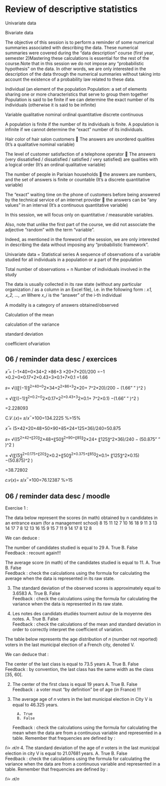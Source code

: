 # Review of descriptive statistics

Univariate data

Bivariate data

The objective of this session is to perform a reminder of some numerical summaries associated with describing the data. These numerical summaries were covered during the "data description" course (first year, semester 2)Mastering these calculations is essential for the rest of the course.Note that in this session we do not impose any "probabilistic hypothesis" on the data. In other words, we are only interested in the description of the data through the numerical summaries without taking into account the existence of a probability law related to these data.

Individual (an element of the population
Population: a set of elements sharing one or more characteristics that serve to group them together
Population is said to be finite if we can determine the exact number of its individuals (otherwise it is said to be infinite)

Variable
qualitative
nominal
ordinal
quantitative
discrete
continuous

A population is finite if the number of its individuals is finite.
A population is infinite if we cannot determine the "exact" number of its individuals.

Hair color of hair salon customers  The answers are unordered qualities (It’s a qualitative nominal variable)

The level of customer satisfaction of a telephone operator  The answers (very dissatisfied / dissatisfied / satisfied / very satisfied) are qualities with a logical order (It’s an ordinal qualitative variable)

The number of people in Parisian households  the answers are numbers, and the set of answers is finite or countable (It’s a discrete quantitative variable)

The "exact" waiting time on the phone of customers before being answered by the technical service of an internet provider  the answers can be "any values" in an interval (It’s a continuous quantitative variable)

In this session, we will focus only on quantitative / measurable variables.

Also, note that unlike the first part of the course, we did not associate the adjective "random" with the term "variable".

Indeed, as mentioned in the foreword of the session, we are only interested in describing the data without imposing any "probabilistic framework".

Univariate data = Statistical series
A sequence of observations of a variable studied for all individuals in a population or a part of the population

Total number of observations = n
Number of individuals involved in the study

The data is usually collected in its raw state (without any particular organization / as a column in an Excel file), i.e. in the following form :
𝑥*1, 𝑥_2, …, 𝑥*𝑛
Where 𝑥_𝑖 is the "answer" of the i-th individual

A modality is a category of answers obtained/observed

Calculation of the mean

calculation of the variance

standard deviation

coefficient ofvariation

## 06 / reminder data desc / exercices

𝑥 ̅= (−1×40+0×34+2 ×86+3 ×20+7×20)/200
=−1 ×0.2+0×0.17+2×0.43+3×0.1+7×0.1
=1.66

𝑠= √((〖(−1)〗^2×40+0^2×34+2^2×86+3^2×20+ 7^2×20)/200 − (1.66" " )^2 )

= √(〖((−1)〗^2×0.2+0^2×0.17+2^2×0.43+3^2×0.1+ 7^2×0.1) −(1.66" " )^2 )

=2.228093

C.𝑉.(𝑥)= 𝑠/𝑥 ̅ ×100=134.2225 %>15%

𝑥 ̅= (5×42+20×48+50×90+85×24+125×36)/240=50.875

𝑠= √((5^2×42+〖20〗^2×48+〖50〗^2×90+〖85〗^2×24+ 〖125〗^2×36)/240 − (50.875" " )^2 )

= √(〖(5〗^2×0.175+〖20〗^2×0.2+〖50〗^2×0.375+〖85〗^2×0.1+ 〖125〗^2×0.15) −(50.875)^2 )

=38.72802

𝑐.𝑣(𝑥)= 𝑠/𝑥 ̅ ×100=76.12387 %>15

## 06 / reminder data desc / moodle

Exercise 1 :

The data below represent the scores (in math) obtained by n candidates in an entrance exam (for a management school)
8 15 11 12 7 10 16 18 9 11 3 13 14 17 7 8 12 13 16 15 9 15 7 11 9 14 17 8 12 8

We can deduce :

The number of candidates studied is equal to 29
A. True
B. False  
Feedback : recount again!!!

The average score (in math) of the candidates studied is equal to 11.
A. True
B. False  
Feedback : check the calculations using the formula for calculating the average when the data is represented in its raw state.

3. The standard deviation of the observed scores is approximately equal to 3.6583
   A. True
   B. False  
   Feedback : check the calculations using the formula for calculating the variance when the data is represented in its raw state.

4. Les notes des candidats étudiés tournent autour de la moyenne des notes.
   A. True
   B. False  
   Feedback : check the calculations of the mean and standard deviation in order to correctly interpret the coefficient of variation.

The table below represents the age distribution of 𝑛 (number not reported) voters in the last municipal election of a French city, denoted V.

We can deduce that :

The center of the last class is equal to 73.5 years
A. True
B. False  
Feedback : by convention, the last class has the same width as the class [35, 60[.

2.  The center of the first class is equal 19 years
    A. True
    B. False  
    Feedback : a voter must "by definition" be of age (in France) !!!

3.  The average age of 𝑛 voters in the last municipal election in City V is equal to 46.325 years.

          A. True
          B. False

    Feedback : check the calculations using the formula for calculating the mean when the data are from a continuous variable and represented in a table. Remember that frequencies are defined by :

𝑓*𝑖= 𝑛*𝑖/𝑛 4. The standard deviation of the age of 𝑛 voters in the last municipal election in city V is equal to 21.07681 years.
A. True
B. False  
Feedback : check the calculations using the formula for calculating the variance when the data are from a continuous variable and represented in a table. Remember that frequencies are defined by :

𝑓*𝑖= 𝑛*𝑖/𝑛